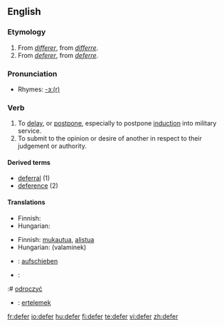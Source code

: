 ==English==

===Etymology===
#From {{OF.}} ''[[différer|differer]]'', from {{L.}} ''[[differre]]''.
#From {{MF.}} ''[[déférer|deferer]]'', from {{L.}} ''[[deferre]]''.

===Pronunciation===
*Rhymes: [[Rhymes:English:-ɜː(r)|-ɜː(r)]]

===Verb===
{{en-verb|defer|r|ing}}

# To [[delay]], or [[postpone]], especially to postpone [[induction]] into military service.
# To submit to the opinion or desire of another in respect to their judgement or authority.

====Derived terms====
*[[deferral]] (1)
*[[deference]] (2)

====Translations====
{{trans-top|to delay}}
* Finnish: {{t+|fi|lykätä}}
* Hungarian: {{t|hu|elhalaszt}}
{{trans-mid}}
{{trans-bottom}}

{{trans-top|to submit to the opinion or desire of another}}
* Finnish: [[mukautua]], [[alistua]]
* Hungarian: {{t|hu|enged}} (valaminek)
{{trans-mid}}
{{trans-bottom}}

{{checktrans-top}}
* {{ttbc|German}}: [[aufschieben]]
* {{ttbc|Polish}}:
:# [[odroczyć]]
* {{ttbc|Turkish}}: [[ertelemek]]
{{checktrans-bottom}}

[[fr:defer]]
[[io:defer]]
[[hu:defer]]
[[fi:defer]]
[[te:defer]]
[[vi:defer]]
[[zh:defer]]